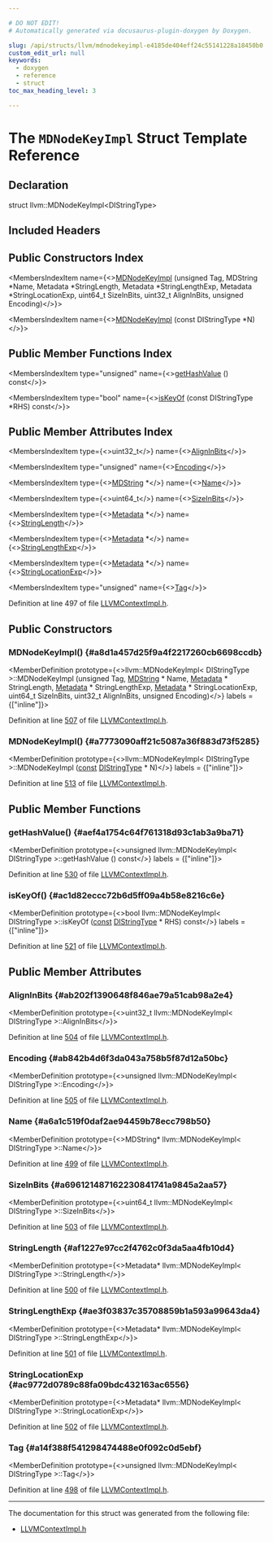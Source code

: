 ```yaml
---

# DO NOT EDIT!
# Automatically generated via docusaurus-plugin-doxygen by Doxygen.

slug: /api/structs/llvm/mdnodekeyimpl-e4185de404eff24c55141228a18450b0
custom_edit_url: null
keywords:
  - doxygen
  - reference
  - struct
toc_max_heading_level: 3

---
```





# The `MDNodeKeyImpl` Struct Template Reference

<DoxygenPage pluginConfig={pluginConfig}>



## Declaration

<CodeBlock>struct llvm::MDNodeKeyImpl&lt;DIStringType&gt;</CodeBlock>

## Included Headers

<IncludesList>
<IncludesListItem
  filePath="IR/LLVMContextImpl.h"
  permalink="/docs/api/files/lib/lib/ir/llvmcontextimpl-h"
  isLocal="true" />
</IncludesList>

## Public Constructors Index

<MembersIndex>

<MembersIndexItem
  name={<><a href="#a8d1a457d25f9a4f2217260cb6698ccdb">MDNodeKeyImpl</a> (unsigned Tag, MDString &#42;Name, Metadata &#42;StringLength, Metadata &#42;StringLengthExp, Metadata &#42;StringLocationExp, uint64&#95;t SizeInBits, uint32&#95;t AlignInBits, unsigned Encoding)</>}>
</MembersIndexItem>

<MembersIndexItem
  name={<><a href="#a7773090aff21c5087a36f883d73f5285">MDNodeKeyImpl</a> (const DIStringType &#42;N)</>}>
</MembersIndexItem>

</MembersIndex>

## Public Member Functions Index

<MembersIndex>

<MembersIndexItem
  type="unsigned"
  name={<><a href="#aef4a1754c64f761318d93c1ab3a9ba71">getHashValue</a> () const</>}>
</MembersIndexItem>

<MembersIndexItem
  type="bool"
  name={<><a href="#ac1d82eccc72b6d5ff09a4b58e8216c6e">isKeyOf</a> (const DIStringType &#42;RHS) const</>}>
</MembersIndexItem>

</MembersIndex>

## Public Member Attributes Index

<MembersIndex>

<MembersIndexItem
  type={<>uint32&#95;t</>}
  name={<><a href="#ab202f1390648f846ae79a51cab98a2e4">AlignInBits</a></>}>
</MembersIndexItem>

<MembersIndexItem
  type="unsigned"
  name={<><a href="#ab842b4d6f3da043a758b5f87d12a50bc">Encoding</a></>}>
</MembersIndexItem>

<MembersIndexItem
  type={<><a href="/docs/api/classes/llvm/mdstring">MDString</a> &#42;</>}
  name={<><a href="#a6a1c519f0daf2ae94459b78ecc798b50">Name</a></>}>
</MembersIndexItem>

<MembersIndexItem
  type={<>uint64&#95;t</>}
  name={<><a href="#a696121487162230841741a9845a2aa57">SizeInBits</a></>}>
</MembersIndexItem>

<MembersIndexItem
  type={<><a href="/docs/api/classes/llvm/metadata">Metadata</a> &#42;</>}
  name={<><a href="#af1227e97cc2f4762c0f3da5aa4fb10d4">StringLength</a></>}>
</MembersIndexItem>

<MembersIndexItem
  type={<><a href="/docs/api/classes/llvm/metadata">Metadata</a> &#42;</>}
  name={<><a href="#ae3f03837c35708859b1a593a99643da4">StringLengthExp</a></>}>
</MembersIndexItem>

<MembersIndexItem
  type={<><a href="/docs/api/classes/llvm/metadata">Metadata</a> &#42;</>}
  name={<><a href="#ac9772d0789c88fa09bdc432163ac6556">StringLocationExp</a></>}>
</MembersIndexItem>

<MembersIndexItem
  type="unsigned"
  name={<><a href="#a14f388f541298474488e0f092c0d5ebf">Tag</a></>}>
</MembersIndexItem>

</MembersIndex>


Definition at line 497 of file <a href="/docs/api/files/lib/lib/ir/llvmcontextimpl-h">LLVMContextImpl.h</a>.

<SectionDefinition>

## Public Constructors

### MDNodeKeyImpl() {#a8d1a457d25f9a4f2217260cb6698ccdb}

<MemberDefinition
  prototype={<>llvm::MDNodeKeyImpl&lt; DIStringType &gt;::MDNodeKeyImpl (unsigned Tag, <a href="/docs/api/classes/llvm/mdstring">MDString</a> &#42; Name, <a href="/docs/api/classes/llvm/metadata">Metadata</a> &#42; StringLength, <a href="/docs/api/classes/llvm/metadata">Metadata</a> &#42; StringLengthExp, <a href="/docs/api/classes/llvm/metadata">Metadata</a> &#42; StringLocationExp, uint64&#95;t SizeInBits, uint32&#95;t AlignInBits, unsigned Encoding)</>}
  labels = {["inline"]}>

Definition at line <a href="/docs/api/files/lib/lib/ir/llvmcontextimpl-h/#l00507">507</a> of file <a href="/docs/api/files/lib/lib/ir/llvmcontextimpl-h">LLVMContextImpl.h</a>.
</MemberDefinition>

### MDNodeKeyImpl() {#a7773090aff21c5087a36f883d73f5285}

<MemberDefinition
  prototype={<>llvm::MDNodeKeyImpl&lt; DIStringType &gt;::MDNodeKeyImpl (<a href="/docs/api/files/lib/lib/target/lib/target/aarch64/aarch64promoteconstant-cpp/#a90f8350fecae261c25be85d38b451bff">const</a> <a href="/docs/api/classes/llvm/distringtype">DIStringType</a> &#42; N)</>}
  labels = {["inline"]}>

Definition at line <a href="/docs/api/files/lib/lib/ir/llvmcontextimpl-h/#l00513">513</a> of file <a href="/docs/api/files/lib/lib/ir/llvmcontextimpl-h">LLVMContextImpl.h</a>.
</MemberDefinition>

</SectionDefinition>

<SectionDefinition>

## Public Member Functions

### getHashValue() {#aef4a1754c64f761318d93c1ab3a9ba71}

<MemberDefinition
  prototype={<>unsigned llvm::MDNodeKeyImpl&lt; DIStringType &gt;::getHashValue () const</>}
  labels = {["inline"]}>

Definition at line <a href="/docs/api/files/lib/lib/ir/llvmcontextimpl-h/#l00530">530</a> of file <a href="/docs/api/files/lib/lib/ir/llvmcontextimpl-h">LLVMContextImpl.h</a>.
</MemberDefinition>

### isKeyOf() {#ac1d82eccc72b6d5ff09a4b58e8216c6e}

<MemberDefinition
  prototype={<>bool llvm::MDNodeKeyImpl&lt; DIStringType &gt;::isKeyOf (<a href="/docs/api/files/lib/lib/target/lib/target/aarch64/aarch64promoteconstant-cpp/#a90f8350fecae261c25be85d38b451bff">const</a> <a href="/docs/api/classes/llvm/distringtype">DIStringType</a> &#42; RHS) const</>}
  labels = {["inline"]}>

Definition at line <a href="/docs/api/files/lib/lib/ir/llvmcontextimpl-h/#l00521">521</a> of file <a href="/docs/api/files/lib/lib/ir/llvmcontextimpl-h">LLVMContextImpl.h</a>.
</MemberDefinition>

</SectionDefinition>

<SectionDefinition>

## Public Member Attributes

### AlignInBits {#ab202f1390648f846ae79a51cab98a2e4}

<MemberDefinition
  prototype={<>uint32&#95;t llvm::MDNodeKeyImpl&lt; DIStringType &gt;::AlignInBits</>}>

Definition at line <a href="/docs/api/files/lib/lib/ir/llvmcontextimpl-h/#l00504">504</a> of file <a href="/docs/api/files/lib/lib/ir/llvmcontextimpl-h">LLVMContextImpl.h</a>.
</MemberDefinition>

### Encoding {#ab842b4d6f3da043a758b5f87d12a50bc}

<MemberDefinition
  prototype={<>unsigned llvm::MDNodeKeyImpl&lt; DIStringType &gt;::Encoding</>}>

Definition at line <a href="/docs/api/files/lib/lib/ir/llvmcontextimpl-h/#l00505">505</a> of file <a href="/docs/api/files/lib/lib/ir/llvmcontextimpl-h">LLVMContextImpl.h</a>.
</MemberDefinition>

### Name {#a6a1c519f0daf2ae94459b78ecc798b50}

<MemberDefinition
  prototype={<>MDString&#42; llvm::MDNodeKeyImpl&lt; DIStringType &gt;::Name</>}>

Definition at line <a href="/docs/api/files/lib/lib/ir/llvmcontextimpl-h/#l00499">499</a> of file <a href="/docs/api/files/lib/lib/ir/llvmcontextimpl-h">LLVMContextImpl.h</a>.
</MemberDefinition>

### SizeInBits {#a696121487162230841741a9845a2aa57}

<MemberDefinition
  prototype={<>uint64&#95;t llvm::MDNodeKeyImpl&lt; DIStringType &gt;::SizeInBits</>}>

Definition at line <a href="/docs/api/files/lib/lib/ir/llvmcontextimpl-h/#l00503">503</a> of file <a href="/docs/api/files/lib/lib/ir/llvmcontextimpl-h">LLVMContextImpl.h</a>.
</MemberDefinition>

### StringLength {#af1227e97cc2f4762c0f3da5aa4fb10d4}

<MemberDefinition
  prototype={<>Metadata&#42; llvm::MDNodeKeyImpl&lt; DIStringType &gt;::StringLength</>}>

Definition at line <a href="/docs/api/files/lib/lib/ir/llvmcontextimpl-h/#l00500">500</a> of file <a href="/docs/api/files/lib/lib/ir/llvmcontextimpl-h">LLVMContextImpl.h</a>.
</MemberDefinition>

### StringLengthExp {#ae3f03837c35708859b1a593a99643da4}

<MemberDefinition
  prototype={<>Metadata&#42; llvm::MDNodeKeyImpl&lt; DIStringType &gt;::StringLengthExp</>}>

Definition at line <a href="/docs/api/files/lib/lib/ir/llvmcontextimpl-h/#l00501">501</a> of file <a href="/docs/api/files/lib/lib/ir/llvmcontextimpl-h">LLVMContextImpl.h</a>.
</MemberDefinition>

### StringLocationExp {#ac9772d0789c88fa09bdc432163ac6556}

<MemberDefinition
  prototype={<>Metadata&#42; llvm::MDNodeKeyImpl&lt; DIStringType &gt;::StringLocationExp</>}>

Definition at line <a href="/docs/api/files/lib/lib/ir/llvmcontextimpl-h/#l00502">502</a> of file <a href="/docs/api/files/lib/lib/ir/llvmcontextimpl-h">LLVMContextImpl.h</a>.
</MemberDefinition>

### Tag {#a14f388f541298474488e0f092c0d5ebf}

<MemberDefinition
  prototype={<>unsigned llvm::MDNodeKeyImpl&lt; DIStringType &gt;::Tag</>}>

Definition at line <a href="/docs/api/files/lib/lib/ir/llvmcontextimpl-h/#l00498">498</a> of file <a href="/docs/api/files/lib/lib/ir/llvmcontextimpl-h">LLVMContextImpl.h</a>.
</MemberDefinition>

</SectionDefinition>

<hr/>

The documentation for this struct was generated from the following file:

<ul>
<li><a href="/docs/api/files/lib/lib/ir/llvmcontextimpl-h">LLVMContextImpl.h</a></li>
</ul>

</DoxygenPage>

